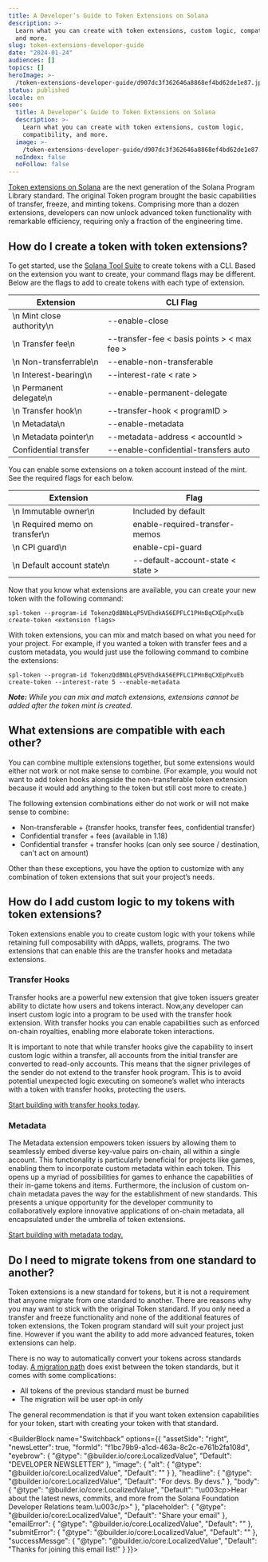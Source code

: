 ```yaml
---
title: A Developer’s Guide to Token Extensions on Solana
description: >-
  Learn what you can create with token extensions, custom logic, compatibility,
  and more.
slug: token-extensions-developer-guide
date: "2024-01-24"
audiences: []
topics: []
heroImage: >-
  /token-extensions-developer-guide/d907dc3f362646a8868ef4bd62de1e87.jpg
status: published
locale: en
seo:
  title: A Developer’s Guide to Token Extensions on Solana
  description: >-
    Learn what you can create with token extensions, custom logic,
    compatibility, and more.
  image: >-
    /token-extensions-developer-guide/d907dc3f362646a8868ef4bd62de1e87.jpg
  noIndex: false
  noFollow: false
---
```


[Token extensions on Solana](https://solana.com/tokenextensions) are the next generation of the Solana Program Library standard. The original Token program brought the basic capabilities of transfer, freeze, and minting tokens. Comprising more than a dozen extensions, developers can now unlock advanced token functionality with remarkable efficiency, requiring only a fraction of the engineering time.

## How do I create a token with token extensions?

To get started, use the [Solana Tool Suite](https://docs.solana.com/cli/install-solana-cli-tools) to create tokens with a CLI. Based on the extension you want to create, your command flags may be different. Below are the flags to add to create tokens with each type of extension.

| Extension                 | CLI Flag                                                |
| ------------------------- | ------------------------------------------------------- |
| \n Mint close authority\n | --enable-close                                          |
| \n Transfer fee\n         | --transfer-fee &lt; basis points &gt; &lt; max fee &gt; |
| \n Non-transferrable\n    | --enable-non-transferable                               |
| \n Interest-bearing\n     | --interest-rate &lt; rate &gt;                          |
| \n Permanent delegate\n   | --enable-permanent-delegate                             |
| \n Transfer hook\n        | --transfer-hook &lt; programID &gt;                     |
| \n Metadata\n             | --enable-metadata                                       |
| \n Metadata pointer\n     | --metadata-address &lt; accountId &gt;                  |
| Confidential transfer     | --enable-confidential-transfers auto                    |

You can enable some extensions on a token account instead of the mint. See the required flags for each below.

| Extension                      | Flag                                    |
| ------------------------------ | --------------------------------------- |
| \n Immutable owner\n           | Included by default                     |
| \n Required memo on transfer\n | enable-required-transfer-memos          |
| \n CPI guard\n                 | enable-cpi-guard                        |
| \n Default account state\n     | --default-account-state &lt; state &gt; |

<p>Now that you know what extensions are available, you can create your new token with the following command:</p><p><code>spl-token --program-id TokenzQdBNbLqP5VEhdkAS6EPFLC1PHnBqCXEpPxuEb create-token &lt;extension flags&gt;</code></p><p>With token extensions, you can mix and match based on what you need for your project. For example, if you wanted a token with transfer fees and a custom metadata, you would just use the following command to combine the extensions:</p><p><code>spl-token --program-id TokenzQdBNbLqP5VEhdkAS6EPFLC1PHnBqCXEpPxuEb create-token --interest-rate 5 --enable-metadata</code></p><p><strong><em>Note:</em></strong><em> While you can mix and match extensions, extensions cannot be added after the token mint is created.</em></p><h2>What extensions are compatible with each other?</h2><p>You can combine multiple extensions together, but some extensions would either not work or not make sense to combine. (For example, you would not want to add token hooks alongside the non-transferable token extension because it would add anything to the token but still cost more to create.)</p><p>The following extension combinations either do not work or will not make sense to combine:</p><ul><li>Non-transferable + {transfer hooks, transfer fees, confidential transfer}</li><li>Confidential transfer + fees (available in 1.18)</li><li>Confidential transfer + transfer hooks (can only see source / destination, can't act on amount)</li></ul><p>Other than these exceptions, you have the option to customize with any combination of token extensions that suit your project’s needs.</p><h2>How do I add custom logic to my tokens with token extensions?</h2><p>Token extensions enable you to create custom logic with your tokens while retaining full composability with dApps, wallets, programs. The two extensions that can enable this are the transfer hooks and metadata extensions.</p><h3>Transfer Hooks</h3><p>Transfer hooks are a powerful new extension that give token issuers greater ability to dictate how users and tokens interact. Now,any developer can insert custom logic into a program to be used with the transfer hook extension. With transfer hooks you can enable capabilities such as enforced on-chain royalties, enabling more elaborate token interactions.</p><p>It is important to note that while transfer hooks give the capability to insert custom logic within a transfer, all accounts from the initial transfer are converted to read-only accounts. This means that the signer privileges of the sender do not extend to the transfer hook program. This is to avoid potential unexpected logic executing on someone’s wallet who interacts with a token with transfer hooks, protecting the users.</p><p><a href="https://solana.com/developers/guides/token-extensions/transfer-hook" rel="noopener noreferrer" target="_blank">Start building with transfer hooks today</a>.</p><h3>Metadata</h3><p>The Metadata extension empowers token issuers by allowing them to seamlessly embed diverse key-value pairs on-chain, all within a single account. This functionality is particularly beneficial for projects like games, enabling them to incorporate custom metadata within each token. This opens up a myriad of possibilities for games to enhance the capabilities of their in-game tokens and items. Furthermore, the inclusion of custom on-chain metadata paves the way for the establishment of new standards. This presents a unique opportunity for the developer community to collaboratively explore innovative applications of on-chain metadata, all encapsulated under the umbrella of token extensions.</p><p><a href="https://solana.com/developers/guides/token-extensions/metadata-pointer" rel="noopener noreferrer" target="_blank">Start building with metadata today.</a></p><h2>Do I need to migrate tokens from one standard to another?</h2><p>Token extensions is a new standard for tokens, but it is not a requirement that anyone migrate from one standard to another. There are reasons why you may want to stick with the original Token standard. If you only need a transfer and freeze functionality and none of the additional features of token extensions, the Token program standard will suit your project just fine. However if you want the ability to add more advanced features, token extensions can help.</p><p>There is no way to automatically convert your tokens across standards today. <a href="https://spl.solana.com/token-upgrade" rel="noopener noreferrer" target="_blank">A migration path</a> does exist between the token standards, but it comes with some complications:</p><ul><li>All tokens of the previous standard must be burned</li><li>The migration will be user opt-in only</li></ul><p>The general recommendation is that if you want token extension capabilities for your token, start with creating your token with that standard.</p>

<BuilderBlock name="Switchback" options={{
  "assetSide": "right",
  "newsLetter": true,
  "formId": "f1bc79b9-a1cd-463a-8c2c-e761b2fa108d",
  "eyebrow": {
    "@type": "@builder.io/core:LocalizedValue",
    "Default": "DEVELOPER NEWSLETTER"
  },
  "image": {
    "alt": {
      "@type": "@builder.io/core:LocalizedValue",
      "Default": ""
    }
  },
  "headline": {
    "@type": "@builder.io/core:LocalizedValue",
    "Default": "For devs. By devs."
  },
  "body": {
    "@type": "@builder.io/core:LocalizedValue",
    "Default": "\u003cp>Hear about the latest news, commits, and more from the Solana Foundation Developer Relations team.\u003c/p>"
  },
  "placeholder": {
    "@type": "@builder.io/core:LocalizedValue",
    "Default": "Share your email"
  },
  "emailError": {
    "@type": "@builder.io/core:LocalizedValue",
    "Default": ""
  },
  "submitError": {
    "@type": "@builder.io/core:LocalizedValue",
    "Default": ""
  },
  "successMessge": {
    "@type": "@builder.io/core:LocalizedValue",
    "Default": "Thanks for joining this email list!"
  }
}}>

</BuilderBlock>
